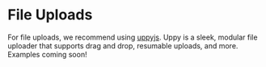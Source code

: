 
<Meta title="Recipes/Uploads" />

# File Uploads
For file uploads, we recommend using [uppyjs](https://uppy.io/). Uppy is a sleek, modular file uploader
that supports drag and drop, resumable uploads, and more. Examples coming soon!
